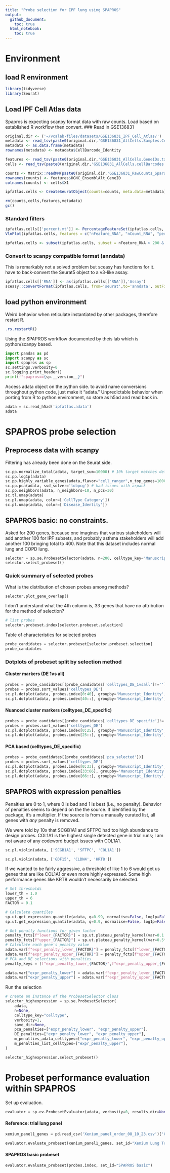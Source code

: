 ```yaml
---
title: "Probe selection for IPF lung using SPAPROS"
output:
  github_document:
    toc: true
  html_notebook:
    toc: true
--- 
```


# Environment

## load R environment
```r
library(tidyverse)
library(Seurat)
```

## Load IPF Cell Atlas data
Spapros is expecting scanpy format data with raw counts. Load based on established R workflow then convert.
### Read in GSE136831
```r
original.dir <- ('~/vcalab-files/datasets/GSE136831_IPF_Cell_Atlas/')
metadata <- read_tsv(paste0(original.dir,'GSE136831_AllCells.Samples.CellType.MetadataTable.txt.gz'))
metadata <- as.data.frame(metadata)
rownames(metadata) <- metadata$CellBarcode_Identity

features <- read_tsv(paste0(original.dir,'GSE136831_AllCells.GeneIDs.txt.gz'))
cells <- read_tsv(paste0(original.dir,'GSE136831_AllCells.cellBarcodes.txt.gz'), col_names = F)

counts <- Matrix::readMM(paste0(original.dir,'GSE136831_RawCounts_Sparse.mtx.gz'))
rownames(counts) <- features$HGNC_EnsemblAlt_GeneID
colnames(counts) <- cells$X1
```
```r
ipfatlas.cells <- CreateSeuratObject(counts=counts, meta.data=metadata)
```
```r
rm(counts,cells,features,metadata)
gc()
```
### Standard filters
```r
ipfatlas.cells[['percent.mt']] <- PercentageFeatureSet(ipfatlas.cells, pattern='^MT-')
VlnPlot(ipfatlas.cells, features = c("nFeature_RNA", "nCount_RNA", "percent.mt"), ncol = 3, pt.size = 0)
```
```r
ipfatlas.cells <- subset(ipfatlas.cells, subset = nFeature_RNA > 200 & nFeature_RNA < 5000 & percent.mt < 10)
```
### Convert to scanpy compatible format (anndata)
This is remarkably not a solved problem but sceasy has functions for it. have to back-convert the Seurat5 object to a v3-like assay.
```r
ipfatlas.cells[['RNA']] <- as(ipfatlas.cells[['RNA']],'Assay')
sceasy::convertFormat(ipfatlas.cells, from='seurat',to='anndata', outFile = 'ipfatlas.adata')
```



## load python environment
Weird behavior when reticulate instantiated by other packages, therefore restart R.
```r
.rs.restartR()
```
Using the SPAPROS workflow documented by theis lab which is python/scanpy based.
```python
import pandas as pd
import scanpy as sc
import spapros as sp
sc.settings.verbosity=0
sc.logging.print_header()
print(f"spapros=={sp.__version__}")
```
Access adata object on the python side. to avoid name conversions throughout python code, just make it "adata." Unpredictable behavior when porting from R to python environment, so store as h5ad and read back in.
```python
adata = sc.read_h5ad('ipfatlas.adata')
adata
```
# SPAPROS probe selection
## Preprocess data with scanpy
Filtering has already been done on the Seurat side.
```python
sc.pp.normalize_total(adata, target_sum=10000) # 10k target matches default Seurat scale factor
sc.pp.log1p(adata)
sc.pp.highly_variable_genes(adata,flavor="cell_ranger",n_top_genes=1000)
sc.pp.pca(adata, svd_solver='lobpcg') # had issues with arpack
sc.pp.neighbors(adata, n_neighbors=10, n_pcs=30)
sc.tl.umap(adata)
sc.pl.umap(adata, color=['CellType_Category'])
sc.pl.umap(adata, color=['Disease_Identity'])
```
## SPAPROS basic: no constraints.
Asked for 200 genes, because one imagines that various stakeholders will add another 100 for IPF subsets, and probably asthma stakeholders will add another 100 bringing total to 400. Note that this dataset includes normal lung and COPD lung. 
```python
selector = sp.se.ProbesetSelector(adata, n=200, celltype_key="Manuscript_Identity", verbosity=0, save_dir=None)
selector.select_probeset()
```
### Quick summary of selected probes
What is the distribution of chosen probes among methods?
```python
selector.plot_gene_overlap()
```
I don't understand what the 4th column is, 33 genes that have no attribution for the method of selection? 
```python
# list probes
selector.probeset.index[selector.probeset.selection]
```
Table of characteristics for selected probes
```python
probe_candidates = selector.probeset[selector.probeset.selection]
probe_candidates
```
### Dotplots of probeset split by selection method
#### Cluster markers (DE 1vs all)
```python
probes = probe_candidates[(probe_candidates['celltypes_DE_1vsall']!='')]
probes = probes.sort_values('celltypes_DE')
sc.pl.dotplot(adata, probes.index[0:40], groupby='Manuscript_Identity', dendrogram=False)
sc.pl.dotplot(adata, probes.index[40::], groupby='Manuscript_Identity', dendrogram=False)
```
#### Nuanced cluster markers (celltypes_DE_specific)
```python
probes = probe_candidates[(probe_candidates['celltypes_DE_specific']!='')]
probes = probes.sort_values('celltypes_DE')
sc.pl.dotplot(adata, probes.index[0:25], groupby='Manuscript_Identity', dendrogram=False)
sc.pl.dotplot(adata, probes.index[25::], groupby='Manuscript_Identity', dendrogram=False)
```
#### PCA based (celltypes_DE_specific)
```python
probes = probe_candidates[(probe_candidates['pca_selected'])]
probes = probes.sort_values('celltypes_DE')
sc.pl.dotplot(adata, probes.index[0:33], groupby='Manuscript_Identity', dendrogram=False)
sc.pl.dotplot(adata, probes.index[33:66], groupby='Manuscript_Identity', dendrogram=False)
sc.pl.dotplot(adata, probes.index[66::], groupby='Manuscript_Identity', dendrogram=False)
```
## SPAPROS with expression penalties
Penalties are 0 to 1, where 0 is bad and 1 is best (i.e., no penalty). Behavior of penalties seems to depend on the the source. If identified by the package, it's a multiplier. If the source is from a manually curated list, all genes with *any* penalty is removed.

We were told by 10x that SCGB1A1 and SFTPC had too high abundance to design probes. COL1A1 is the highest single detected gene in trial runs; I am not aware of any codeword budget issues with COL1A1.

```python
sc.pl.violin(adata, ['SCGB1A1', 'SFTPC', 'COL1A1'])
```
```python
sc.pl.violin(adata, ['GDF15', 'CLDN4', 'KRT8'])
```
If we wanted to be fairly aggressive, a threshold of like 1 to 6 would get us genes that are like COL1A1 or even more highly expressed. Some high performance genes like KRT8 wouldn't necessarily be selected.
```python
# Set thresholds
lower_th = 1.0
upper_th = 6
FACTOR = 0.1

# Calculate quantiles
sp.ut.get_expression_quantile(adata, q=0.99, normalise=False, log1p=False, zeros_to_nan=False)
sp.ut.get_expression_quantile(adata, q=0.9, normalise=False, log1p=False, zeros_to_nan=True)

# Get penalty functions for given factor
penalty_fcts[f"lower_{FACTOR}"] = sp.ut.plateau_penalty_kernel(var=0.1 * FACTOR, x_min=lower_th, x_max=None)
penalty_fcts[f"upper_{FACTOR}"] = sp.ut.plateau_penalty_kernel(var=0.5*FACTOR, x_min=None, x_max=upper_th)
# Calculate each gene's penalty value
adata.var[f"expr_penalty_lower_{FACTOR}"] = penalty_fcts[f"lower_{FACTOR}"](adata.var['quantile_0.9 expr > 0'])
adata.var[f"expr_penalty_upper_{FACTOR}"] = penalty_fcts[f"upper_{FACTOR}"](adata.var['quantile_0.99'])
# PCA and DE selections with penalties
penalty_keys = [f"expr_penalty_lower_{FACTOR}",f"expr_penalty_upper_{FACTOR}"]

adata.var["expr_penalty_lower"] = adata.var[f"expr_penalty_lower_{FACTOR}"]
adata.var["expr_penalty_upper"] = adata.var[f"expr_penalty_upper_{FACTOR}"]

```
Run the selection
```python
# create an instance of the ProbesetSelector class
selector_highexpression = sp.se.ProbesetSelector(
    adata,
    n=None,
    celltype_key="celltype",
    verbosity=1,
    save_dir=None,
    pca_penalties=["expr_penalty_lower", "expr_penalty_upper"],
    DE_penalties=["expr_penalty_lower", "expr_penalty_upper"],
    m_penalties_adata_celltypes=["expr_penalty_lower", "expr_penalty_upper"],
    m_penalties_list_celltypes=["expr_penalty_upper"],
)

```
```python
selector_highexpression.select_probeset()
```


# Probeset performance evaluation within SPAPROS
Set up evaluation.
```python
evaluator = sp.ev.ProbesetEvaluator(adata, verbosity=0, results_dir=None)
```

#### Reference: trial lung panel
```python
xenium_panel1_genes = pd.read_csv('Xenium_panel_order_08_10_23.csv')['Gene']
```
```python
evaluator.evaluate_probeset(xenium_panel1_genes, set_id="Xenium Lung Trial")
```
#### SPAPROS basic probeset
```python
evaluator.evaluate_probeset(probes.index, set_id="SPAPROS basic")
```

